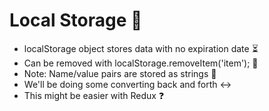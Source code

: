 # Local Storage 🏦

- localStorage object stores data with no expiration date ⏳
- Can be removed with localStorage.removeItem('item'); 👋
- Note: Name/value pairs are stored as strings 💬
- We'll be doing some converting back and forth ↔️
- This might be easier with Redux ❓
